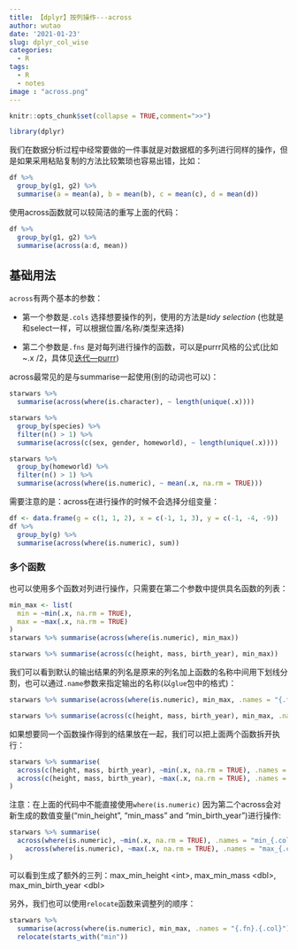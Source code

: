 ---
title: 【dplyr】按列操作---across
author: wutao
date: '2021-01-23'
slug: dplyr_col_wise
categories:
  - R
tags:
  - R
  - notes
image : "across.png"
---

```{r setup, include=FALSE}

knitr::opts_chunk$set(collapse = TRUE,comment=">>")

```

```{r message=FALSE,include=FALSE}
library(dplyr)
```

我们在数据分析过程中经常要做的一件事就是对数据框的多列进行同样的操作，但是如果采用粘贴复制的方法比较繁琐也容易出错，比如：

```{r eval=FALSE}
df %>% 
  group_by(g1, g2) %>% 
  summarise(a = mean(a), b = mean(b), c = mean(c), d = mean(d))
```

使用across函数就可以较简洁的重写上面的代码：

```{r eval=FALSE}
df %>% 
  group_by(g1, g2) %>% 
  summarise(across(a:d, mean))
```

## 基础用法

`across`有两个基本的参数：

-   第一个参数是`.cols` 选择想要操作的列，使用的方法是*tidy selection* (也就是和select一样，可以根据位置/名称/类型来选择)

-   第二个参数是`.fns` 是对每列进行操作的函数，可以是purrr风格的公式(比如\~.x /2，具体见[迭代---purrr](sss))

across最常见的是与summarise一起使用(别的动词也可以)：

```{r}
starwars %>% 
  summarise(across(where(is.character), ~ length(unique(.x))))

starwars %>% 
  group_by(species) %>% 
  filter(n() > 1) %>% 
  summarise(across(c(sex, gender, homeworld), ~ length(unique(.x))))

starwars %>% 
  group_by(homeworld) %>% 
  filter(n() > 1) %>% 
  summarise(across(where(is.numeric), ~ mean(.x, na.rm = TRUE)))
```

需要注意的是：across在进行操作的时候不会选择分组变量：

```{r}
df <- data.frame(g = c(1, 1, 2), x = c(-1, 1, 3), y = c(-1, -4, -9))
df %>% 
  group_by(g) %>% 
  summarise(across(where(is.numeric), sum))
```

### 多个函数

也可以使用多个函数对列进行操作，只需要在第二个参数中提供具名函数的列表：

```{r}
min_max <- list(
  min = ~min(.x, na.rm = TRUE), 
  max = ~max(.x, na.rm = TRUE)
)
starwars %>% summarise(across(where(is.numeric), min_max))

starwars %>% summarise(across(c(height, mass, birth_year), min_max))

```

我们可以看到默认的输出结果的列名是原来的列名加上函数的名称中间用下划线分割，也可以通过`.name`参数来指定输出的名称(以`glue`包中的格式)：

```{r}
starwars %>% summarise(across(where(is.numeric), min_max, .names = "{.fn}.{.col}"))##调换位置，并以点号分割

starwars %>% summarise(across(c(height, mass, birth_year), min_max, .names = "{.fn}.{.col}"))

```

如果想要同一个函数操作得到的结果放在一起，我们可以把上面两个函数拆开执行：

```{r}
starwars %>% summarise(
  across(c(height, mass, birth_year), ~min(.x, na.rm = TRUE), .names = "min_{.col}"),
  across(c(height, mass, birth_year), ~max(.x, na.rm = TRUE), .names = "max_{.col}")
)
```

注意：在上面的代码中不能直接使用`where(is.numeric)` 因为第二个across会对新生成的数值变量("min_height", "min_mass" and "min_birth_year")进行操作:

```{r}
starwars %>% summarise(
  across(where(is.numeric), ~min(.x, na.rm = TRUE), .names = "min_{.col}"),
    across(where(is.numeric), ~max(.x, na.rm = TRUE), .names = "max_{.col}")  
)
```

可以看到生成了额外的三列：max_min_height \<int\>, max_min_mass \<dbl\>, max_min_birth_year \<dbl\>

另外，我们也可以使用`relocate`函数来调整列的顺序：

```{r}
starwars %>% 
  summarise(across(where(is.numeric), min_max, .names = "{.fn}.{.col}")) %>% 
  relocate(starts_with("min"))
```
